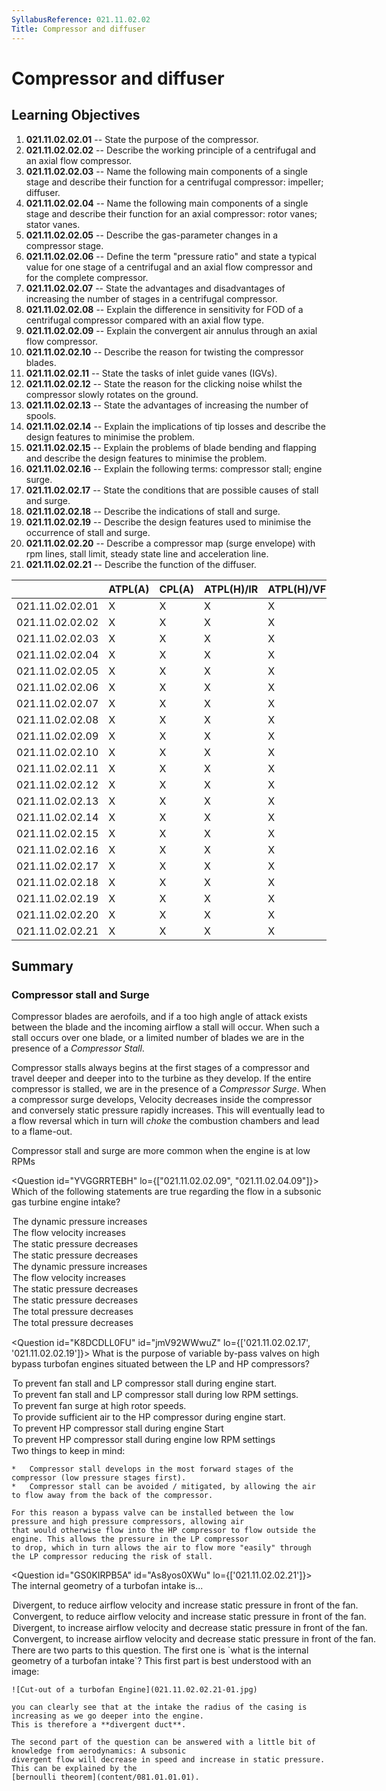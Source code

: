 ```yaml
---
SyllabusReference: 021.11.02.02
Title: Compressor and diffuser
---
```


# Compressor and diffuser

## Learning Objectives

1.  **021.11.02.02.01** -- State the purpose of the compressor.
2.  **021.11.02.02.02** -- Describe the working principle of a centrifugal and an
    axial flow compressor.
3.  **021.11.02.02.03** -- Name the following main components of a single stage
    and describe their function for a centrifugal compressor: impeller; diffuser.
4.  **021.11.02.02.04** -- Name the following main components of a single stage
    and describe their function for an axial compressor: rotor vanes; stator
    vanes.
5.  **021.11.02.02.05** -- Describe the gas-parameter changes in a compressor
    stage.
6.  **021.11.02.02.06** -- Define the term "pressure ratio" and state a typical
    value for one stage of a centrifugal and an axial flow compressor and for the
    complete compressor.
7.  **021.11.02.02.07** -- State the advantages and disadvantages of increasing
    the number of stages in a centrifugal compressor.
8.  **021.11.02.02.08** -- Explain the difference in sensitivity for FOD of a
    centrifugal compressor compared with an axial flow type.
9.  **021.11.02.02.09** -- Explain the convergent air annulus through an axial
    flow compressor.
10. **021.11.02.02.10** -- Describe the reason for twisting the compressor
    blades.
11. **021.11.02.02.11** -- State the tasks of inlet guide vanes (IGVs).
12. **021.11.02.02.12** -- State the reason for the clicking noise whilst the
    compressor slowly rotates on the ground.
13. **021.11.02.02.13** -- State the advantages of increasing the number of
    spools.
14. **021.11.02.02.14** -- Explain the implications of tip losses and describe
    the design features to minimise the problem.
15. **021.11.02.02.15** -- Explain the problems of blade bending and flapping
    and describe the design features to minimise the problem.
16. **021.11.02.02.16** -- Explain the following terms: compressor stall; engine
    surge.
17. **021.11.02.02.17** -- State the conditions that are possible causes of
    stall and surge.
18. **021.11.02.02.18** -- Describe the indications of stall and surge.
19. **021.11.02.02.19** -- Describe the design features used to minimise the
    occurrence of stall and surge.
20. **021.11.02.02.20** -- Describe a compressor map (surge envelope) with rpm
    lines, stall limit, steady state line and acceleration line.
21. **021.11.02.02.21** -- Describe the function of the diffuser.

|                 | ATPL(A) | CPL(A) | ATPL(H)/IR | ATPL(H)/VFR | CPL(H) | IR  | CBIR(A) |
| --------------- | ------- | ------ | ---------- | ----------- | ------ | --- | ------- |
| 021.11.02.02.01 | X       | X      | X          | X           | X      |     |         |
| 021.11.02.02.02 | X       | X      | X          | X           | X      |     |         |
| 021.11.02.02.03 | X       | X      | X          | X           | X      |     |         |
| 021.11.02.02.04 | X       | X      | X          | X           | X      |     |         |
| 021.11.02.02.05 | X       | X      | X          | X           | X      |     |         |
| 021.11.02.02.06 | X       | X      | X          | X           | X      |     |         |
| 021.11.02.02.07 | X       | X      | X          | X           | X      |     |         |
| 021.11.02.02.08 | X       | X      | X          | X           | X      |     |         |
| 021.11.02.02.09 | X       | X      | X          | X           | X      |     |         |
| 021.11.02.02.10 | X       | X      | X          | X           | X      |     |         |
| 021.11.02.02.11 | X       | X      | X          | X           | X      |     |         |
| 021.11.02.02.12 | X       | X      | X          | X           | X      |     |         |
| 021.11.02.02.13 | X       | X      | X          | X           | X      |     |         |
| 021.11.02.02.14 | X       | X      | X          | X           | X      |     |         |
| 021.11.02.02.15 | X       | X      | X          | X           | X      |     |         |
| 021.11.02.02.16 | X       | X      | X          | X           | X      |     |         |
| 021.11.02.02.17 | X       | X      | X          | X           | X      |     |         |
| 021.11.02.02.18 | X       | X      | X          | X           | X      |     |         |
| 021.11.02.02.19 | X       | X      | X          | X           | X      |     |         |
| 021.11.02.02.20 | X       | X      | X          | X           | X      |     |         |
| 021.11.02.02.21 | X       | X      | X          | X           | X      |     |         |

## Summary

### Compressor stall and Surge

Compressor blades are aerofoils, and if a too high angle of attack exists
between the blade and the incoming airflow a stall will occur. When such a stall
occurs over one blade, or a limited number of blades we are in the presence of a
_Compressor Stall_.

Compressor stalls always begins at the first stages of a compressor and travel
deeper and deeper into to the turbine as they develop. If the entire compressor
is stalled, we are in the presence of a _Compressor Surge_. When a compressor
surge develops, Velocity decreases inside the compressor and conversely static
pressure rapidly increases. This will eventually lead to a flow reversal which
in turn will _choke_ the combustion chambers and lead to a flame-out.

Compressor stall and surge are more common when the engine is at low RPMs

<Question id="YVGGRRTEBH" lo={["021.11.02.02.09", "021.11.02.04.09"]}>
  <Text variant="oneCorrect">
    Which of the following statements are true regarding the flow in a
    <Subject /> subsonic gas turbine engine intake?
  </Text>
<Option
  subject={[["convergent"]]}
  why="If the cross sectional area is decreasing, and mass flow is assumed constant, the average speed of the flow must be assumed to increase. If the speed of the flow increases so does the dynamic pressure."
>
  The dynamic pressure increases
</Option>
<Option
  subject={[["convergent"]]}
  why="If the cross sectional area is decreasing, and mass flow is assumed constant, the average speed of the flow must be assumed to increase."
>
  The flow velocity increases
</Option>
<Option
  subject={[["convergent"]]}
  why="Both temperature and pressure follow the same pattern. As total temperature must remain constant, if dynamic temperature increases, static temperature decreases."
>
  The static pressure decreases
</Option>
<Option
  subject={[["convergent"]]}
  why="Both temperature and pressure follow the same pattern. As total Pressure must remain constant, if dynamic pressure increases, static pressure decreases."
>
  The static pressure decreases
</Option>
<Option
  subject={[["divergent"]]}
  why="If the cross sectional area is decreasing, and mass flow is assumed constant, the average speed of the flow must be assumed to increase. If the speed of the flow increases so does the dynamic pressure."
>
  The dynamic pressure increases
</Option>
<Option
  subject={[["divergent"]]}
  why="If the cross sectional area is decreasing, and mass flow is assumed constant, the average speed of the flow must be assumed to increase."
>
  The flow velocity increases
</Option>
<Option
  subject={[["divergent"]]}
  why="Both temperature and pressure follow the same pattern. As total temperature must remain constant, if dynamic temperature increases, static temperature decreases."
>
  The static pressure decreases
</Option>
<Option
  subject={[["divergent"]]}
  why="Both temperature and pressure follow the same pattern. As total Pressure must remain constant, if dynamic pressure increases, static pressure decreases."
>
  The static pressure decreases
</Option>
<Option
  subject={[["divergent"], ["convergent"]]}
  why="Total temperature and pressure remain constant when going through a duct."
>
  The total pressure decreases
</Option>

  <Option subject={[["divergent"], ["convergent"]]} why="Total temperature and pressure remain constant when going through a duct.">
    The total pressure decreases
  </Option>
</Question>

<Question id="K8DCDLL0FU" id="jmV92WWwuZ" lo={['021.11.02.02.17', '021.11.02.02.19']}>
  <Text variant="oneCorrect">What is the purpose of variable by-pass valves on high bypass turbofan engines situated between the LP and HP compressors?</Text>
<Option id="jmV92WWwuZ-1" subject={[[]]} why="">
  To prevent fan stall and LP compressor stall during engine start.
</Option>
<Option id="jmV92WWwuZ-2" subject={[[]]} why="">
  To prevent fan stall and LP compressor stall during low RPM settings.
</Option>
<Option
  id="jmV92WWwuZ-3"
  why="This answer contradicts itself as Fan surges are an event that develops at low rotor speeds"
>
  To prevent fan surge at high rotor speeds.
</Option>
<Option
  id="jmV92WWwuZ-4"
  why="The bypass valves remove air that would otherwise flow from the LP compressor into the HP compressor. This answer therefore makes no sense as this bypass valves cannot help provide additional air to the HP compressor."
>
  To provide sufficient air to the HP compressor during engine start.
</Option>
<Option
  id="jmV92WWwuZ-5"
  why="This option makes no sense as compressor stall develops in the Low pressure compressor, not the high pressure compressor."
>
  To prevent HP compressor stall during engine Start
</Option>
<Option
  id="jmV92WWwuZ-6"
  why="This option makes no sense as compressor stall develops in the Low pressure compressor, not the high pressure compressor."
>
  To prevent HP compressor stall during engine low RPM settings
</Option>

  <Explanation>
    Two things to keep in mind:

    *   Compressor stall develops in the most forward stages of the compressor (low pressure stages first).
    *   Compressor stall can be avoided / mitigated, by allowing the air to flow away from the back of the compressor.

    For this reason a bypass valve can be installed between the low pressure and high pressure compressors, allowing air
    that would otherwise flow into the HP compressor to flow outside the engine. This allows the pressure in the LP compressor
    to drop, which in turn allows the air to flow more "easily" through the LP compressor reducing the risk of stall.

  </Explanation>
</Question>

<Question id="GS0KIRPB5A" id="As8yos0XWu" lo={['021.11.02.02.21']}>
  <Text variant="oneCorrect">The internal geometry of a turbofan intake is...</Text>
<Option id="As8yos0XWu-1" correct>
  Divergent, to reduce airflow velocity and increase static pressure in front of
  the fan.
</Option>
<Option
  id="As8yos0XWu-2"
  why="Physically, this option does not make sense as a convergent duct would result in an increased airflow and a decreased static pressure."
>
  Convergent, to reduce airflow velocity and increase static pressure in front
  of the fan.
</Option>
<Option
  id="As8yos0XWu-3"
  why="Physically, this option does not make sense as a divergent duct would result in an increased airflow and a decreased static pressure."
>
  Divergent, to increase airflow velocity and decrease static pressure in front
  of the fan.
</Option>
<Option
  id="As8yos0XWu-4"
  why="Physically this answer makes sense. However, we want to increase the static pressure in front of the engine. This &#x22;helps&#x22; the air flow into the engine as the pressure inside the engine will be lower than the pressure outside, and air flows naturally from a higher to a lower pressure."
>
  Convergent, to increase airflow velocity and decrease static pressure in front
  of the fan.
</Option>

  <Explanation>
    There are two parts to this question. The first one is `what is the internal geometry of a turbofan intake`?
    This first part is best understood with an image:

    ![Cut-out of a turbofan Engine](021.11.02.02.21-01.jpg)

    you can clearly see that at the intake the radius of the casing is increasing as we go deeper into the engine.
    This is therefore a **divergent duct**.

    The second part of the question can be answered with a little bit of knowledge from aerodynamics: A subsonic
    divergent flow will decrease in speed and increase in static pressure. This can be explained by the
    [bernoulli theorem](content/081.01.01.01).

  </Explanation>
</Question>
